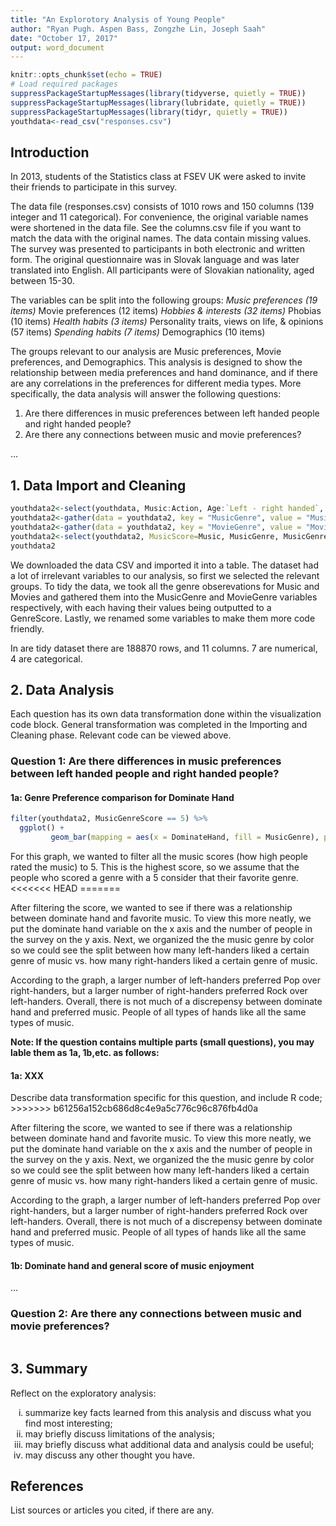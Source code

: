 ```yaml
---
title: "An Explorotory Analysis of Young People"
author: "Ryan Pugh. Aspen Bass, Zongzhe Lin, Joseph Saah"
date: "October 17, 2017"
output: word_document
---
```


```r
knitr::opts_chunk$set(echo = TRUE)
# Load required packages
suppressPackageStartupMessages(library(tidyverse, quietly = TRUE))
suppressPackageStartupMessages(library(lubridate, quietly = TRUE))
suppressPackageStartupMessages(library(tidyr, quietly = TRUE))
youthdata<-read_csv("responses.csv")
```

## Introduction

In 2013, students of the Statistics class at FSEV UK were asked to invite their friends to participate in this survey.

The data file (responses.csv) consists of 1010 rows and 150 columns (139 integer and 11 categorical).
For convenience, the original variable names were shortened in the data file. See the columns.csv file if you want to match the data with the original names.
The data contain missing values.
The survey was presented to participants in both electronic and written form.
The original questionnaire was in Slovak language and was later translated into English.
All participants were of Slovakian nationality, aged between 15-30.

The variables can be split into the following groups:
*Music preferences (19 items)
*Movie preferences (12 items)
*Hobbies & interests (32 items)
*Phobias (10 items)
*Health habits (3 items)
*Personality traits, views on life, & opinions (57 items)
*Spending habits (7 items)
*Demographics (10 items)

The groups relevant to our analysis are Music preferences, Movie preferences, and Demographics. This analysis is designed to show the relationship between media preferences and hand dominance, and if there are any correlations in the preferences for different media types. More specifically, the data analysis will answer the following questions:

1.  Are there differences in music preferences between left handed people and right handed people?
2.  Are there any connections between music and movie preferences?

...


## 1. Data Import and Cleaning

```r
youthdata2<-select(youthdata, Music:Action, Age:`Left - right handed`, -`Only child`)
youthdata2<-gather(data = youthdata2, key = "MusicGenre", value = "MusicGenreScore", Dance:Opera)
youthdata2<-gather(data = youthdata2, key = "MovieGenre", value = "MovieGenreScore", Horror:Action)
youthdata2<-select(youthdata2, MusicScore=Music, MusicGenre, MusicGenreScore, MoviesScore=Movies, MovieGenre, MovieGenreScore, Age, Height, Weight, Gender, DominateHand=`Left - right handed`)
youthdata2
```

We downloaded the data CSV and imported it into a table. The dataset had a lot of irrelevant variables to our analysis, so first we selected the relevant groups. To tidy the data, we took all the genre obserevations for Music and Movies and gathered them into the MusicGenre and MovieGenre variables respectively, with each having their values being outputted to a GenreScore. Lastly, we renamed some variables to make them more code friendly.

In are tidy dataset there are 188870 rows, and 11 columns. 7 are numerical, 4 are categorical.


## 2. Data Analysis 

Each question has its own data transformation done within the visualization code block. General transformation was completed in the Importing and Cleaning phase. Relevant code can be viewed above.


### Question 1: Are there differences in music preferences between left handed people and right handed people?

#### 1a: Genre Preference comparison for Dominate Hand

```r
filter(youthdata2, MusicGenreScore == 5) %>% 
  ggplot() +
         geom_bar(mapping = aes(x = DominateHand, fill = MusicGenre), position = "fill")

```

For this graph, we wanted to filter all the music scores (how high people rated the music) to 5. This is the highest score, so we assume that the people who scored a genre with a 5 consider that their favorite genre.
<<<<<<< HEAD
=======

After filtering the score, we wanted to see if there was a relationship between dominate hand and favorite music. To view this more neatly, we put the dominate hand variable on the x axis and the number of people in the survey on the y axis. Next, we organized the the music genre by color so we could see the split between how many left-handers liked a certain genre of music vs. how many right-handers liked a certain genre of music.

According to the graph, a larger number of left-handers preferred Pop over right-handers, but a larger number of right-handers preferred Rock over left-handers. Overall, there is not much of a discrepensy between dominate hand and preferred music. People of all types of hands like all the same types of music.


**Note: If the question contains multiple parts (small questions), you may lable them as 1a, 1b,etc. as follows:**


#### 1a: XXX

Describe data transformation specific for this question, and include R code;
>>>>>>> b61256a152cb686d8c4e9a5c776c96c876fb4d0a

After filtering the score, we wanted to see if there was a relationship between dominate hand and favorite music. To view this more neatly, we put the dominate hand variable on the x axis and the number of people in the survey on the y axis. Next, we organized the the music genre by color so we could see the split between how many left-handers liked a certain genre of music vs. how many right-handers liked a certain genre of music.

According to the graph, a larger number of left-handers preferred Pop over right-handers, but a larger number of right-handers preferred Rock over left-handers. Overall, there is not much of a discrepensy between dominate hand and preferred music. People of all types of hands like all the same types of music.


#### 1b: Dominate hand and general score of music enjoyment

...


### Question 2: Are there any connections between music and movie preferences?

```r

```



## 3. Summary

Reflect on the exploratory analysis: 

(i)	summarize key facts learned from this analysis and discuss what you find most interesting;
(ii) may briefly discuss limitations of the analysis;
(iii)	may briefly discuss what additional data and analysis could be useful;
(iv) may discuss any other thought you have.


## References

List sources or articles you cited, if there are any.


